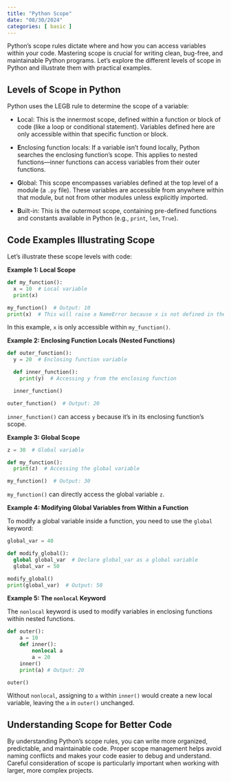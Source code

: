 ```yaml
---
title: "Python Scope"
date: "08/30/2024"
categories: [ basic ]
---
```



Python's scope rules dictate where and how you can access variables within your code.  Mastering scope is crucial for writing clean, bug-free, and maintainable Python programs.  Let's explore the different levels of scope in Python and illustrate them with practical examples.


## Levels of Scope in Python

Python uses the LEGB rule to determine the scope of a variable:

* **L**ocal: This is the innermost scope, defined within a function or block of code (like a loop or conditional statement).  Variables defined here are only accessible within that specific function or block.

* **E**nclosing function locals: If a variable isn't found locally, Python searches the enclosing function's scope. This applies to nested functions—inner functions can access variables from their outer functions.

* **G**lobal: This scope encompasses variables defined at the top level of a module (a `.py` file).  These variables are accessible from anywhere within that module, but not from other modules unless explicitly imported.

* **B**uilt-in: This is the outermost scope, containing pre-defined functions and constants available in Python (e.g., `print`, `len`, `True`).


## Code Examples Illustrating Scope

Let's illustrate these scope levels with code:

**Example 1: Local Scope**

```python
def my_function():
  x = 10  # Local variable
  print(x)

my_function()  # Output: 10
print(x)  # This will raise a NameError because x is not defined in the global scope
```

In this example, `x` is only accessible within `my_function()`.


**Example 2: Enclosing Function Locals (Nested Functions)**

```python
def outer_function():
  y = 20  # Enclosing function variable

  def inner_function():
    print(y)  # Accessing y from the enclosing function

  inner_function()

outer_function()  # Output: 20
```

`inner_function()` can access `y` because it's in its enclosing function's scope.


**Example 3: Global Scope**

```python
z = 30  # Global variable

def my_function():
  print(z)  # Accessing the global variable

my_function()  # Output: 30
```

`my_function()` can directly access the global variable `z`.


**Example 4: Modifying Global Variables from Within a Function**

To modify a global variable inside a function, you need to use the `global` keyword:

```python
global_var = 40

def modify_global():
  global global_var  # Declare global_var as a global variable
  global_var = 50

modify_global()
print(global_var)  # Output: 50
```


**Example 5: The `nonlocal` Keyword**

The `nonlocal` keyword is used to modify variables in enclosing functions within nested functions.

```python
def outer():
    a = 10
    def inner():
        nonlocal a
        a = 20
    inner()
    print(a) # Output: 20

outer()
```

Without `nonlocal`, assigning to `a` within `inner()` would create a new local variable, leaving the `a` in `outer()` unchanged.


##  Understanding Scope for Better Code

By understanding Python's scope rules, you can write more organized, predictable, and maintainable code.  Proper scope management helps avoid naming conflicts and makes your code easier to debug and understand.  Careful consideration of scope is particularly important when working with larger, more complex projects.


